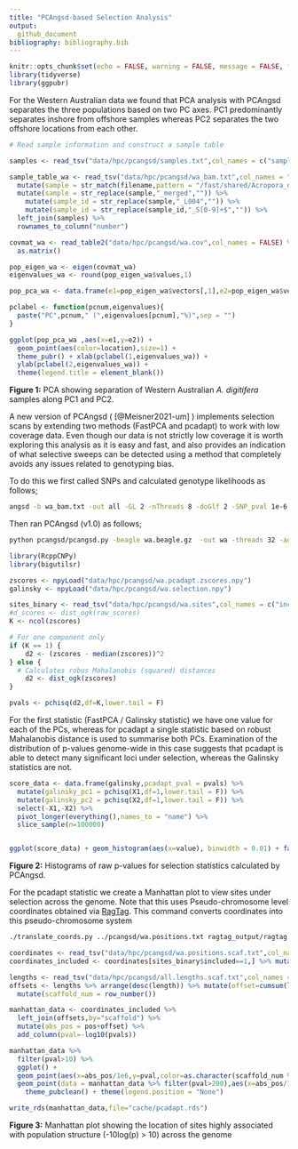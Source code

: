 ```yaml
---
title: "PCAngsd-based Selection Analysis"
output: 
  github_document
bibliography: bibliography.bib
---
```


```r
knitr::opts_chunk$set(echo = FALSE, warning = FALSE, message = FALSE, fig.retina = 2)
library(tidyverse)
library(ggpubr)
```

For the Western Australian data we found that PCA analysis with PCAngsd separates the three populations based on two PC axes.  PC1 predominantly separates inshore from offshore samples whereas PC2 separates the two offshore locations from each other. 

```r
# Read sample information and construct a sample table

samples <- read_tsv("data/hpc/pcangsd/samples.txt",col_names = c("sample_id","location","mapping_rate","mean_mapping_depth","genome_cov"))

sample_table_wa <- read_tsv("data/hpc/pcangsd/wa_bam.txt",col_names = "filename") %>%
  mutate(sample = str_match(filename,pattern = "/fast/shared/Acropora_digitifera_wgs_bamfile/[A-Z]+/(.*)_aligned")[,2]) %>% 
  mutate(sample = str_replace(sample,"_merged","")) %>% 
    mutate(sample_id = str_replace(sample,"_L004","")) %>% 
    mutate(sample_id = str_replace(sample_id,"_S[0-9]+$","")) %>% 
  left_join(samples) %>% 
  rownames_to_column("number")
```

```r
covmat_wa <- read_table2("data/hpc/pcangsd/wa.cov",col_names = FALSE) %>% 
  as.matrix()

pop_eigen_wa <- eigen(covmat_wa)
eigenvalues_wa <- round(pop_eigen_wa$values,1)

pop_pca_wa <- data.frame(e1=pop_eigen_wa$vectors[,1],e2=pop_eigen_wa$vectors[,2]) %>% cbind(sample_table_wa)

pclabel <- function(pcnum,eigenvalues){
  paste("PC",pcnum," (",eigenvalues[pcnum],"%)",sep = "")
}

ggplot(pop_pca_wa ,aes(x=e1,y=e2)) + 
  geom_point(aes(color=location),size=1) + 
  theme_pubr() + xlab(pclabel(1,eigenvalues_wa)) + 
  ylab(pclabel(2,eigenvalues_wa)) + 
  theme(legend.title = element_blank())
```


**Figure 1:** PCA showing separation of Western Australian *A. digitifera* samples along PC1 and PC2.

A new version of PCAngsd ( [@Meisner2021-um] ) implements selection scans by extending two methods (FastPCA and pcadapt) to work with low coverage data.  Even though our data is not strictly low coverage it is worth exploring this analysis as it is easy and fast, and also provides an indication of what selective sweeps can be detected using a method that completely avoids any issues related to genotyping bias. 

To do this we first called SNPs and calculated genotype likelihoods as follows;

```bash
angsd -b wa_bam.txt -out all -GL 2 -nThreads 8 -doGlf 2 -SNP_pval 1e-6 -doMajorMinor 1 -doMaf 2 -doCounts 1 -minMaf 0.05 -minInd 67 -minMapQ 20 -minQ 20 -setMinDepth 750 -setMaxDepth 2500 -setMinDepthInd 3
```

Then ran PCAngsd (v1.0) as follows;

```bash
python pcangsd/pcangsd.py -beagle wa.beagle.gz	-out wa	-threads 32	-admix	-selection	-pcadapt	-selection_e 2	-snp_weights	-maf_save	-pi_save  	-dosage_save  	-sites_save 	-tree 
```

```r
library(RcppCNPy)
library(bigutilsr)

zscores <- npyLoad("data/hpc/pcangsd/wa.pcadapt.zscores.npy")
galinsky <- npyLoad("data/hpc/pcangsd/wa.selection.npy")

sites_binary <- read_tsv("data/hpc/pcangsd/wa.sites",col_names = c("included"))
#d_scores <- dist_ogk(raw_scores)
K <- ncol(zscores)

# For one component only
if (K == 1) {
	d2 <- (zscores - median(zscores))^2
} else {
  # Calculates robus Mahalanobis (squared) distances
	d2 <- dist_ogk(zscores)
}

pvals <- pchisq(d2,df=K,lower.tail = F)
```

For the first statistic (FastPCA / Galinsky statistic) we have one value for each of the PCs, whereas for pcadapt a single statistic based on robust Mahalanobis distance is used to summarise both PCs.  Examination of the distribution of p-values genome-wide in this case suggests that pcadapt is able to detect many significant loci under selection, whereas the Galinsky statistics are not.

```r
score_data <- data.frame(galinsky,pcadapt_pval = pvals) %>% 
  mutate(galinsky_pc1 = pchisq(X1,df=1,lower.tail = F)) %>% 
  mutate(galinsky_pc2 = pchisq(X2,df=1,lower.tail = F)) %>% 
  select(-X1,-X2) %>% 
  pivot_longer(everything(),names_to = "name") %>% 
  slice_sample(n=100000)


ggplot(score_data) + geom_histogram(aes(x=value), binwidth = 0.01) + facet_wrap(~name, ncol = 1, scales = "free")
```

**Figure 2:** Histograms of raw p-values for selection statistics calculated by PCAngsd.

For the pcadapt statistic we create a Manhattan plot to view sites under selection across the genome.  Note that this uses Pseudo-chromosome level coordinates obtained via [RagTag](11.ragtag_scaffolding.md). This command converts coordinates into this pseudo-chromosome system

```bash
./translate_coords.py ../pcangsd/wa.positions.txt ragtag_output/ragtag.scaffolds.agp > ../pcangsd/wa.positions.scaf.txt
```

```r
coordinates <- read_tsv("data/hpc/pcangsd/wa.positions.scaf.txt",col_names = c("scaffold","pos"))
coordinates_included <- coordinates[sites_binary$included==1,] %>% mutate(p=row_number())

lengths <- read_tsv("data/hpc/pcangsd/all.lengths.scaf.txt",col_names = c("scaffold","length"))
offsets <- lengths %>% arrange(desc(length)) %>% mutate(offset=cumsum(length)-length) %>% 
  mutate(scaffold_num = row_number())

manhattan_data <- coordinates_included %>% 
  left_join(offsets,by="scaffold") %>% 
  mutate(abs_pos = pos+offset) %>% 
  add_column(pval=-log10(pvals))

manhattan_data %>% 
  filter(pval>10) %>% 
  ggplot() + 
  geom_point(aes(x=abs_pos/1e6,y=pval,color=as.character(scaffold_num %% 2)),size=0.1) + ylab("-log10(p)") + xlab("Genome Position / Mb") + 
  geom_point(data = manhattan_data %>% filter(pval>200),aes(x=abs_pos/1e6,y=pval,color=as.character(scaffold_num %% 2)),size=2) + ylab("-log10(p)") + xlab("Genome Position / Mb") + 
    theme_pubclean() + theme(legend.position = "None")

write_rds(manhattan_data,file="cache/pcadapt.rds")
```


**Figure 3:** Manhattan plot showing the location of sites highly associated with population structure (-10log(p) > 10) across the genome